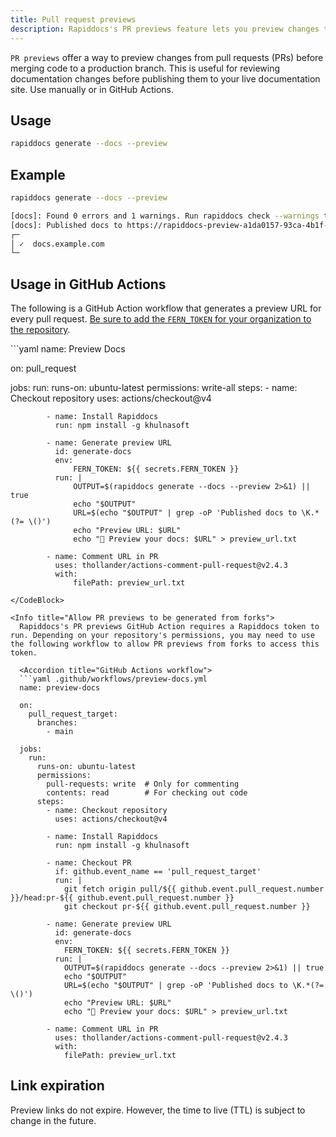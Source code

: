```yaml
---
title: Pull request previews
description: Rapiddocs's PR previews feature lets you preview changes to your docs from pull requests before merging to the live docs site. Use manually or in GitHub Actions.
---
```


`PR previews` offer a way to preview changes from pull requests (PRs) before merging code to a production branch. This is useful for reviewing documentation changes before publishing them to your live documentation site. Use manually or in GitHub Actions.

## Usage

```bash
rapiddocs generate --docs --preview
```

## Example

```bash
rapiddocs generate --docs --preview

[docs]: Found 0 errors and 1 warnings. Run rapiddocs check --warnings to print out the warnings.
[docs]: Published docs to https://rapiddocs-preview-a1da0157-93ca-4b1f-b310-8dd34fb891ca.docs.buildwithrapiddocs.com
┌─
│ ✓  docs.example.com
└─
```

## Usage in GitHub Actions  

The following is a GitHub Action workflow that generates a preview URL for every pull request. [Be sure to add the `FERN_TOKEN` for your organization to the repository](/learn/cli-api/cli-reference/commands#rapiddocs-token). 

<CodeBlock title = ".github/workflows/preview-docs.yml">
```yaml
name: Preview Docs

on:
  pull_request

jobs:
    run:
        runs-on: ubuntu-latest
        permissions: write-all
        steps:
            - name: Checkout repository
              uses: actions/checkout@v4

            - name: Install Rapiddocs
              run: npm install -g khulnasoft

            - name: Generate preview URL
              id: generate-docs
              env:
                  FERN_TOKEN: ${{ secrets.FERN_TOKEN }}
              run: |
                  OUTPUT=$(rapiddocs generate --docs --preview 2>&1) || true
                  echo "$OUTPUT"
                  URL=$(echo "$OUTPUT" | grep -oP 'Published docs to \K.*(?= \()')
                  echo "Preview URL: $URL"
                  echo "🌿 Preview your docs: $URL" > preview_url.txt

            - name: Comment URL in PR
              uses: thollander/actions-comment-pull-request@v2.4.3
              with:
                  filePath: preview_url.txt
```
</CodeBlock>

<Info title="Allow PR previews to be generated from forks">
  Rapiddocs's PR previews GitHub Action requires a Rapiddocs token to run. Depending on your repository's permissions, you may need to use the following workflow to allow PR previews from forks to access this token.
  
  <Accordion title="GitHub Actions workflow">
  ```yaml .github/workflows/preview-docs.yml
  name: preview-docs

  on:
    pull_request_target:
      branches:
        - main

  jobs:
    run:
      runs-on: ubuntu-latest
      permissions:
        pull-requests: write  # Only for commenting
        contents: read        # For checking out code
      steps:
        - name: Checkout repository
          uses: actions/checkout@v4

        - name: Install Rapiddocs
          run: npm install -g khulnasoft

        - name: Checkout PR
          if: github.event_name == 'pull_request_target'
          run: |
            git fetch origin pull/${{ github.event.pull_request.number }}/head:pr-${{ github.event.pull_request.number }}
            git checkout pr-${{ github.event.pull_request.number }}    

        - name: Generate preview URL
          id: generate-docs
          env:
            FERN_TOKEN: ${{ secrets.FERN_TOKEN }}
          run: |
            OUTPUT=$(rapiddocs generate --docs --preview 2>&1) || true
            echo "$OUTPUT"
            URL=$(echo "$OUTPUT" | grep -oP 'Published docs to \K.*(?= \()')
            echo "Preview URL: $URL"
            echo "🌿 Preview your docs: $URL" > preview_url.txt

        - name: Comment URL in PR
          uses: thollander/actions-comment-pull-request@v2.4.3
          with:
            filePath: preview_url.txt
  ```
  </Accordion>
</Info>

## Link expiration

Preview links do not expire. However, the time to live (TTL) is subject to change in the future.
